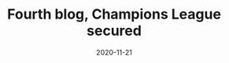 ---
title: Fourth blog, Champions League secured
slug: my-fourth-blog
date: 2020-11-21
featureImage: blog04.jpg
excerpt: Occaecat et nostrud mollit tempor fugiat cillum sunt nulla. Fugiat proident consectetur aute non irure reprehenderit excepteur cupidatat velit laborum sint laborum. Occaecat incididunt aliquip fugiat officia irure do. Voluptate excepteur commodo fugiat enim nisi irure duis irure ex aliquip pariatur. Sint do qui aute excepteur consequat ex aliqua duis eiusmod nostrud dolor. Sunt sint id id aute id ipsum aliqua sunt consequat consequat sint ea. Amet occaecat amet minim dolor reprehenderit cillum dolor pariatur ea incididunt.
---